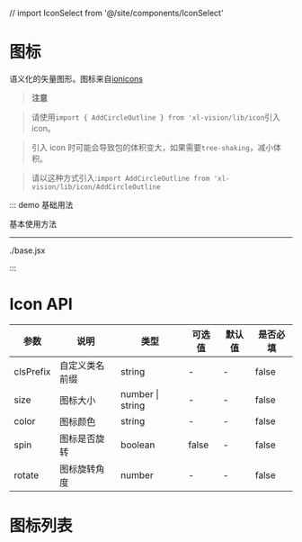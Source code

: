 // import IconSelect from '@/site/components/IconSelect'

# 图标

语义化的矢量图形。图标来自[ionicons](http://ionicons.com/)

> **注意**

> 请使用`import { AddCircleOutline } from 'xl-vision/lib/icon`引入 icon。

> 引入 icon 时可能会导致包的体积变大，如果需要`tree-shaking`，减小体积。

> 请以这种方式引入:`import AddCircleOutline from 'xl-vision/lib/icon/AddCircleOutline`

::: demo 基础用法

基本使用方法

---
./base.jsx

:::

# Icon API

| 参数      | 说明           | 类型                   | 可选值 | 默认值 | 是否必填 |
| --------- | -------------- | ---------------------- | ------ | ------ | -------- |
| clsPrefix | 自定义类名前缀 | string                 | -      | -      | false    |
| size      | 图标大小       | number &#x007c; string | -      | -      | false    |
| color     | 图标颜色       | string                 | -      | -      | false    |
| spin      | 图标是否旋转   | boolean                | false  | -      | false    |
| rotate    | 图标旋转角度   | number                 | -      | -      | false    |

# 图标列表

